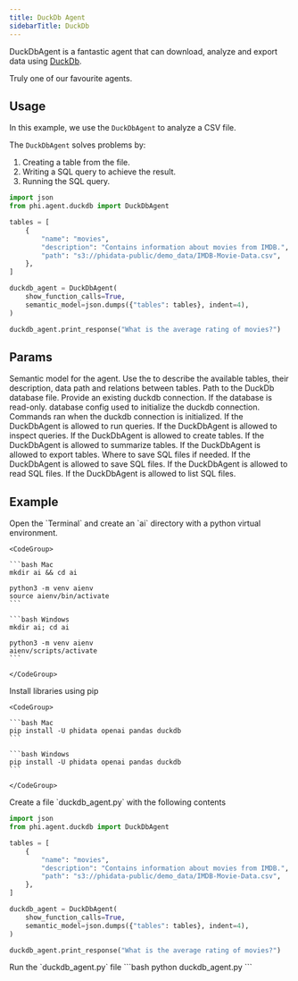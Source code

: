 ```yaml
---
title: DuckDb Agent
sidebarTitle: DuckDb
---
```


DuckDbAgent is a fantastic agent that can download, analyze and export data using [DuckDb](https://duckdb.org/).

Truly one of our favourite agents.

## Usage

In this example, we use the `DuckDbAgent` to analyze a CSV file.

The `DuckDbAgent` solves problems by:

1. Creating a table from the file.
2. Writing a SQL query to achieve the result.
3. Running the SQL query.

```python duckdb_agent.py
import json
from phi.agent.duckdb import DuckDbAgent

tables = [
    {
        "name": "movies",
        "description": "Contains information about movies from IMDB.",
        "path": "s3://phidata-public/demo_data/IMDB-Movie-Data.csv",
    },
]

duckdb_agent = DuckDbAgent(
    show_function_calls=True,
    semantic_model=json.dumps({"tables": tables}, indent=4),
)

duckdb_agent.print_response("What is the average rating of movies?")
```

## Params

<ResponseField name="semantic_model" type="str" default="None">
  Semantic model for the agent. Use the to describe the available tables, their
  description, data path and relations between tables.
</ResponseField>
<ResponseField name="db_path" type="str" default="None">
  Path to the DuckDb database file.
</ResponseField>
<ResponseField name="connection" type="DuckDBPyConnection" default="None">
  Provide an existing duckdb connection.
</ResponseField>
<ResponseField name="read_only" type="bool" default="False">
  If the database is read-only.
</ResponseField>
<ResponseField name="config" type="dict" default="None">
  database config used to initialize the duckdb connection.
</ResponseField>
<ResponseField name="init_commands" type="List[str]" default="None">
  Commands ran when the duckdb connection is initialized.
</ResponseField>
<ResponseField name="run_queries" type="bool" default="True">
  If the DuckDbAgent is allowed to run queries.
</ResponseField>
<ResponseField name="inspect_queries" type="bool" default="True">
  If the DuckDbAgent is allowed to inspect queries.
</ResponseField>
<ResponseField name="create_tables" type="bool" default="True">
  If the DuckDbAgent is allowed to create tables.
</ResponseField>
<ResponseField name="summarize_tables" type="bool" default="True">
  If the DuckDbAgent is allowed to summarize tables.
</ResponseField>
<ResponseField name="export_tables" type="bool" default="True">
  If the DuckDbAgent is allowed to export tables.
</ResponseField>
<ResponseField name="base_dir" type="Path" default=".">
  Where to save SQL files if needed.
</ResponseField>
<ResponseField name="save_files" type="bool" default="True">
  If the DuckDbAgent is allowed to save SQL files.
</ResponseField>
<ResponseField name="read_files" type="bool" default="False">
  If the DuckDbAgent is allowed to read SQL files.
</ResponseField>
<ResponseField name="list_files" type="bool" default="False">
  If the DuckDbAgent is allowed to list SQL files.
</ResponseField>

## Example

<Steps>
  <Step title="Create a virtual environment">
    Open the `Terminal` and create an `ai` directory with a python virtual environment.

    <CodeGroup>

    ```bash Mac
    mkdir ai && cd ai

    python3 -m venv aienv
    source aienv/bin/activate
    ```

    ```bash Windows
    mkdir ai; cd ai

    python3 -m venv aienv
    aienv/scripts/activate
    ```

    </CodeGroup>

  </Step>
  <Step title="Install libraries">
    Install libraries using pip

    <CodeGroup>

    ```bash Mac
    pip install -U phidata openai pandas duckdb
    ```

    ```bash Windows
    pip install -U phidata openai pandas duckdb
    ```

    </CodeGroup>

  </Step>
  <Step title="Create a duckdb agent">
    Create a file `duckdb_agent.py` with the following contents

```python duckdb_agent.py
import json
from phi.agent.duckdb import DuckDbAgent

tables = [
    {
        "name": "movies",
        "description": "Contains information about movies from IMDB.",
        "path": "s3://phidata-public/demo_data/IMDB-Movie-Data.csv",
    },
]

duckdb_agent = DuckDbAgent(
    show_function_calls=True,
    semantic_model=json.dumps({"tables": tables}, indent=4),
)

duckdb_agent.print_response("What is the average rating of movies?")
```

  </Step>
  <Step title="Run the agent">
    Run the `duckdb_agent.py` file
```bash
python duckdb_agent.py
```
  </Step>
</Steps>

<Snippet file="discord.mdx" />
